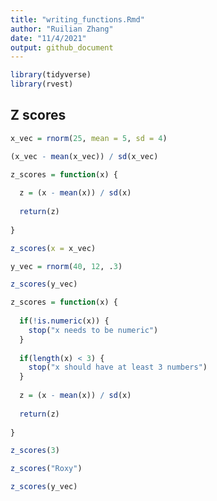 ```yaml
---
title: "writing_functions.Rmd"
author: "Ruilian Zhang"
date: "11/4/2021"
output: github_document
---
```


```r
library(tidyverse)
library(rvest)
```


## Z scores

```r
x_vec = rnorm(25, mean = 5, sd = 4)

(x_vec - mean(x_vec)) / sd(x_vec)

z_scores = function(x) {
  
  z = (x - mean(x)) / sd(x)
  
  return(z)
  
}

z_scores(x = x_vec)

y_vec = rnorm(40, 12, .3)

z_scores(y_vec)
```


```r
z_scores = function(x) {
  
  if(!is.numeric(x)) {
    stop("x needs to be numeric")
  }
  
  if(length(x) < 3) {
    stop("x should have at least 3 numbers")
  }
  
  z = (x - mean(x)) / sd(x)
  
  return(z)
  
}

z_scores(3)

z_scores("Roxy")

z_scores(y_vec)
```

